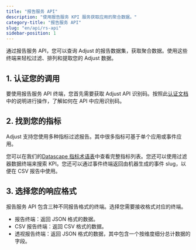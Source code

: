 ```yaml
---
title: "报告服务 API"
description: "使用报告服务 KPI 服务获取应用的聚合数据。"
category-title: "报告服务 API"
slug: "en/api/rs-api"
sidebar-position: 1
---
```

通过报告服务 API，您可以查询 Adjust 的报告数据集，获取聚合数据。使用这些终端来轻松过滤、排列和提取您的 Adjust 数据。

1\. 认证您的调用
-----------

要使用报告服务 API 终端，您首先需要获取 Adjust API 识别码。按照此[认证文档](/en/api/rs-api/authentication)中的说明进行操作，了解如何在 API 中应用识别码。

2\. 找到您的指标
-----------

Adjust 支持您使用多种指标过滤报告。其中很多指标可基于单个应用或事件应用。

您可以在我们的[Datascape 指标术语表](https://help.adjust.com/en/article/datascape-metrics-glossary)中查看完整指标列表。您还可以使用过滤器数据终端来搜索 KPI。您还可以通过事件终端返回由机器生成的事件 slug，以便在 CSV 报告中使用。

3\. 选择您的响应格式
-------------

报告服务 API 包含三种不同报告格式的终端。选择您需要接收格式对应的终端。

* 报告终端：返回 JSON 格式的数据。
* CSV 报告终端：返回 CSV 格式的数据。
* 透视报告终端：返回 JSON 格式的数据，其中包含一个按维度细分总计数据的字段。

